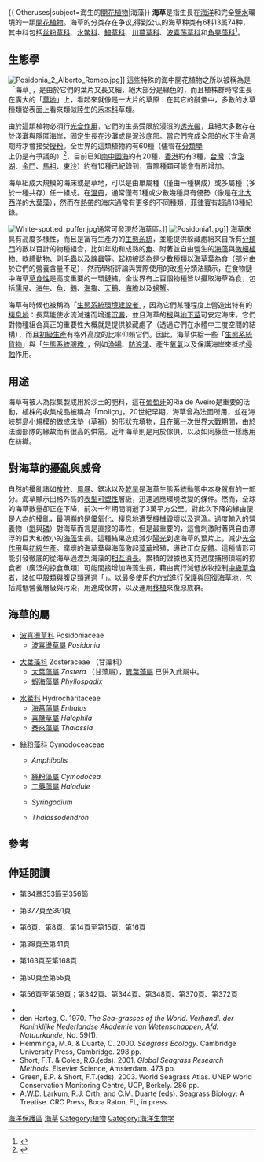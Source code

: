 {{ Otheruses|subject=海生的[[開花植物|開花植物]]|海藻}}
'''海草'''是指生長在[[海洋|海洋]]和完全[[鹽水|鹽水]]環境的一類[[開花植物|開花植物]]。海草的分类存在争议,得到公认的海草种类有6科13属74种，其中科包括[[丝粉藻科|丝粉草科]]、[[水鳖科|水鳖科]]、[[鳗草科|鳗草科]]、[[川蔓草科|川蔓草科]]、[[波喜荡草科|波喜荡草科]]和[[角果藻科|角果藻科]]<ref>{{cite journal |author1=黄小平 |coauthors=江志坚,张景平,于硕,刘松林,吴云超 |title=全球海草的中文命名 |journal=海洋学报 |date=2018 |volume=40 |issue=4 |pages=127-133 |url=http://www.hyxb.org.cn/aos/ch/reader/view_abstract.aspx?file_no=20180412&flag=1 |accessdate=2020-12-30 |archive-date=2018-04-11 |archive-url=https://web.archive.org/web/20180411085449/http://www.hyxb.org.cn/aos/ch/reader/view_abstract.aspx?file_no=20180412&flag=1 |dead-url=no }}</ref>。

== 生態學 ==
{{main|{{le|海草床|Seagrass_meadow}}}}
[[File:Posidonia_2_Alberto_Romeo.jpg|thumb]]]]
這些特殊的海中開花植物之所以被稱為是「海草」，是由於它們的葉片又長又細，絕大部分是綠色的，而且植株群時常生長在廣大的「[[草地|草地]]」上，看起來就像是一大片的草原：在其它的辭彙中，多數的水草種類從表面上看來類似陸生的[[禾本科|禾本科]]草類。

由於這類植物必須行[[光合作用|光合作用]]，它們的生長受限於浸沒的[[透光帶|透光帶]]，且絕大多數存在於淺灘與隱匿海岸，固定生長在沙灘或是泥沙底部。當它們完成全部的水下生命週期時才會接受[[授粉|授粉]]。全世界的這類植物約有60種（儘管在[[分類學|分類學]]上仍是有爭議的）<ref>{{Cite journal|last=Tomlinson and Vargo|date=1966|title=On the morphology and anatomy of turtle grass, Thalassia testudinum (Hydrocharitaceae). I. Vegetative Morphology.|url=|journal=Bulletin of Marine Science|volume=16|pages=748–761|via=}}</ref>，目前已知[[南中國海|南中國海]]約有20種，[[香港|香港]]約有3種，[[台灣|台灣]]（含[[澎湖|澎湖]]、[[金門|金門]]、[[馬祖|馬祖]]、[[東沙|東沙]]）約有10種已紀錄到，實際種類可能會有所增加。

海草組成大規模的海床或是草地，可以是由單屬種（僅由一種構成）或多屬種（多於一種共存）任一組成。在[[溫帶|溫帶]]，通常僅有1種或少數幾種具有優勢（像是在[[北大西洋|北大西洋]]的[[大葉藻|大葉藻]]），然而在[[熱帶|熱帶]]的海床通常有更多的不同種類，[[菲律賓|菲律賓]]有超過13種紀錄。

[[File:White-spotted_puffer.jpg|thumb]]通常可發現於海草區。]]
[[File:Posidonia1.jpg|thumb]]]]
海草床具有高度多樣性，而且是富有生產力的[[生態系統|生態系統]]，並能提供躲藏處給來自所有[[門_(生物)|分類門]]的數以百計的物種組合，比如年幼和成熟的[[魚|魚]]、附著並自由營生的[[海藻|海藻]]與[[微細植物|微細植物]]、[[軟體動物|軟體動物]]、[[剛毛蟲|剛毛蟲]]以及[[線蟲|線蟲]]等。起初被認為是少數種類以海草[[葉|葉]]為食（部分由於它們的營養含量不足），然而學術評論與實際使用的改進分類法顯示，在食物鏈中海草[[草食性|草食性]]是高度重要的一環鏈結，全世界有上百個物種皆以攝取海草為食，包括[[儒艮|儒艮]]、[[海牛|海牛]]、[[魚|魚]]、[[鵝|鵝]]、[[海龜|海龜]]、[[天鵝|天鵝]]、[[海膽|海膽]]以及[[螃蟹|螃蟹]]。

海草有時候也被稱為「[[生態系統環境建設者|生態系統環境建設者]]」，因為它們某種程度上營造出特有的[[棲息地|棲息地]]：長葉能使水流減速而增進[[沉澱|沉澱]]，並且海草的[[根|根]]與[[地下莖|地下莖]]可安定海床。它們對物種組合真正的重要性大概就是提供躲藏處了（透過它們在水體中三度空間的結構），而且[[初級生產|初級生產]]有格外高度的比率仰賴它們。因此，海草供給{{le|沿岸帶|Littoral_zone}}一些「[[生態系統貨物|生態系統貨物]]」與「[[生態系統服務|生態系統服務]]」，例如[[漁場|漁場]]、[[防浪湧|防浪湧]]、產生[[氧氣|氧氣]]以及保護海岸來抵抗[[侵蝕|侵蝕]]作用。

== 用途 ==
海草有被人為採集製成用於沙土的肥料，這在[[葡萄牙|葡萄牙]]的Ria de Aveiro是重要的活動，植株的收集成品被稱為「moliço」。20世紀早期，海草曾為法國所用，並在海峽群島小規模的做成床墊（草褥）的形狀充填物，且在[[第一次世界大戰|第一次世界大戰]]期間，由於法國部隊的緣故而有很高的供需。近年海草則是用於傢俱，以及如同藤莖一樣應用在紡織。

== 對海草的擾亂與威脅 ==
{{Image|zh-hant=Evolution of seagrasses PengoZh-Hant.svg|zh-hans=Evolution of seagrasses PengoZh-Hans.svg|thumb|400px|海草的演化}}
自然的擾亂諸如[[放牧|放牧]]、[[風暴|風暴]]、鋸冰以及[[乾旱|乾旱]]是海草生態系統動態中本身就有的一部分。海草顯示出格外高的[[表型可塑性|表型可塑性]]層級，迅速適應環境改變的條件。然而，全球的海草數量卻正在下降，前次十年期間消逝了3萬平方公里。對此次下降的緣由便是人為的擾亂，最明顯的是[[優氧化|優氧化]]、棲息地遭受機械毀壞以及[[過漁|過漁]]。過度輸入的營養物（[[氮|氮]]與[[磷|磷]]）對海草而言是直接的毒性，但是最重要的，這會刺激附著與自由漂浮的巨大和微小的[[海藻|海藻]]生長。這種結果造成減少[[陽光|陽光]]到達海草的葉片上，減少[[光合作用|光合作用]]與[[初級生產|初級生產]]。腐壞的海草葉與海藻激起[[藻華|藻華]]增殖，導致正向[[反饋|反饋]]。這種情形可能引發徹底的從海草過渡到海藻的[[消長|相互消長]]。累積的證據也支持過度捕撈頂端的掠食者（廣泛的掠食魚類）可能間接增加海藻生長，藉由實行減低放牧控制[[消费者_(生物)|中級草食者]]，諸如[[甲殼亞門|甲殼類]]與[[腹足綱|腹足類]]通過「{{le|營養瀑布|Trophic_cascade}}」。以最多使用的方式進行保護與回復海草地，包括減低營養層級與污染，用[[Category:海洋保護區|海洋保護區]]達成保育，以及運用[[移植_(植物)|移植]]來復原族群。

== 海草的屬 ==
*[[波喜盪草科|波喜盪草科]] Posidoniaceae
**[[波喜盪草屬|波喜盪草屬]] ''Posidonia''

*[[大葉藻科|大葉藻科]] Zosteraceae （甘藻科）
**[[大葉藻屬|大葉藻屬]] ''Zostera'' （甘藻屬），[[異葉藻屬|異葉藻屬]] 已併入此屬中。
**[[蝦海藻屬|蝦海藻屬]] ''Phyllospadix''

*[[水鱉科|水鱉科]] Hydrocharitaceae
**[[海菖蒲屬|海菖蒲屬]] ''Enhalus''
**[[喜鹽草屬|喜鹽草屬]] ''Halophila''
**[[泰來藻屬|泰來藻屬]] ''Thalassia''

*[[絲粉藻科|絲粉藻科]] Cymodoceaceae
**{{le|根枝草屬|Amphibolis}} ''Amphibolis''
**[[絲粉藻屬|絲粉藻屬]] ''Cymodocea''
**[[二藥藻屬|二藥藻屬]] ''Halodule''
**{{le|針葉藻屬|Syringodium}} ''Syringodium''
**{{le|全楔草屬|Thalassodendron}} ''Thalassodendron''

== 參考 ==
{{reflist}}

== 伸延閱讀 ==
*{{cite book | author = 莫顯蕎、李政諦、李忠潘 | year = 1993 | title = 《中央研究院植物學彙刊》（Bot. Bull. Acad. Sin.）台灣新紀錄海草：毛葉鹽草 | publisher = [[中央研究院|中央研究院]]植物研究所}}第34章353節至356節
*{{cite book | author = 柳芝蓮、林繡美（方力行、李健全編輯） | year = 1994 | title = 《行政院南海政策綱領：南海生態環境調查研究報告書》東沙島海域海固著植物相 | publisher = [[行政院農業委員會|行政院農業委員會]]}}第377頁至391頁
*{{cite book | author = 楊遠波、劉和義、林讚標 | year = 2001 | url = http://subject.forest.gov.tw/species/vascular/index.htm | title = 《臺灣維管束植物第伍卷》 | publisher = [[行政院農業委員會|行政院農業委員會]] | isbn = 9570283610 | access-date = 2008-07-05 | archive-date = 2020-07-03 | archive-url = https://web.archive.org/web/20200703174139/http://subject.forest.gov.tw/species/vascular/index.htm | dead-url = yes }}第6頁、第8頁、第14頁至第15頁、第16頁
*{{cite book | author = 楊遠波（郭城孟編） | year = 2002 | title = 《發現綠色台灣：台灣植物專輯》水中舞者：海生植被 | publisher = [[林務局|行政院農委會林務局]]}}第38頁至第41頁
*{{cite book | author = 林幸助、謝莉顒、劉弼仁 | year = 2005 | title = 《中央研究院植物學彙刊》東沙島海草種類與豐度，兼記四種台灣新紀錄種 | publisher = [[中央研究院|中央研究院]]植物研究所}}第163頁至第168頁
*{{cite book | author = 林春吉 | year = 2005 | title = 《台灣的水生與濕地植物》 | publisher = 綠世界出版 | isbn = 9572972510}}第50頁至第55頁
*{{cite book | author = [[李松柏|李松柏]] | year = 2005 | title = 《台灣水生植物地圖》 | publisher = 晨星出版 | isbn = 9574558665 }}第56頁至第59頁；第342頁、第344頁、第348頁、第370頁、第372頁
*{{cite book | author = 黃小平、黃良民等 | year = 2007 | title = 《中國南海海草研究》 | publisher = 廣東經濟出版 | isbn = 9787807287742 }}
* den Hartog, C. 1970. ''The Sea-grasses of the World''. ''Verhandl. der Koninklijke Nederlandse Akademie van Wetenschappen, Afd. Natuurkunde'', No. 59(1).
* Hemminga, M.A. & Duarte, C. 2000. ''Seagrass Ecology''. Cambridge University Press, Cambridge. 298 pp.
* Short, F.T. & Coles, R.G.(eds). 2001. ''Global Seagrass Research Methods''. Elsevier Science, Amsterdam. 473 pp.
* Green, E.P. & Short, F.T.(eds). 2003. World Seagrass Atlas. UNEP World Conservation Monitoring Centre, UCP, Berkely. 286 pp.
* A.W.D. Larkum, R.J. Orth, and C.M. Duarte (eds). Seagrass Biology: A Treatise. CRC Press, Boca Raton, FL, in press.

[[Category:海草|]]
[[Category:植物|Category:植物]]
[[Category:海洋生物学|Category:海洋生物学]]
